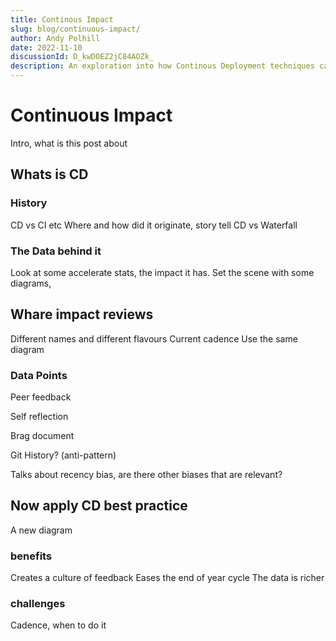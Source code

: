 ```yaml
---
title: Continous Impact
slug: blog/continuous-impact/
author: Andy Polhill
date: 2022-11-10
discussionId: D_kwDOEZ2jC84AOZk_
description: An exploration into how Continous Deployment techniques can help to influence the way we complete impact reviews.
---
```


# Continuous Impact

Intro, what is this post about

## Whats is CD

### History
CD vs CI etc
Where and how did it originate, story tell
CD vs Waterfall

### The Data behind it
Look at some accelerate stats, the impact it has.
Set the scene with some diagrams, 

## Whare impact reviews
Different names and different flavours
Current cadence
Use the same diagram

### Data Points
Peer feedback

Self reflection

Brag document

Git History? (anti-pattern)

Talks about recency bias, are there other biases that are relevant?

## Now apply CD best practice

A new diagram

### benefits
  Creates a culture of feedback
  Eases the end of year cycle
  The data is richer

### challenges
  Cadence, when to do it
